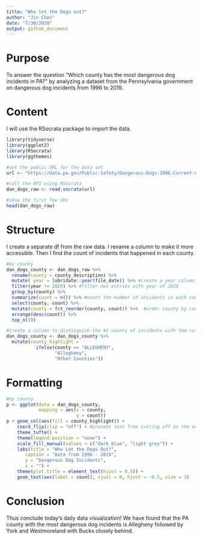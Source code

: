 ```yaml
---
title: "Who let the Dogs out?"
author: "Jin Chen"
date: "7/30/2020"
output: github_document
---
```


# Purpose
To answer the question "Which county has the most dangerous dog incidents in PA?" by analyzing a dataset from the Pennsylvania government on dangerous dog incidents from 1996 to 2019.

# Content
I will use the RSocrata package to import the data.

```r
library(tidyverse)
library(ggplot2)
library(RSocrata)
library(ggthemes)

#set the public URL for the data set 
url <- "https://data.pa.gov/Public-Safety/Dangerous-Dogs-1996-Current-County-Agriculture/3fcn-e5dk"

#call the API using RSocrata
dan_dogs_raw <- read.socrata(url)

#show the first few obs
head(dan_dogs_raw)

```

# Structure
I create a separate df from the raw data. I rename a column to make it more accessible. Then I find the count of incidents that happened in each county. 

```r
#by county
dan_dogs_county <- dan_dogs_raw %>% 
  rename(county = county_description) %>% 
  mutate( year = lubridate::year(file_date)) %>% #create a year column
  filter(year != 2020) %>% #filter out entries with year of 2020
  group_by(county) %>% 
  summarize(count = n()) %>% #count the number of incidents in each county
  select(county, count) %>% 
  mutate(county = fct_reorder(county, count)) %>%  #order county by count for graphing purposes
  arrange(desc(count)) %>% 
  top_n(10)

#Create a column to distinguish the #1 county of incidents with the rest. (could use gghighlight as an alternative)
dan_dogs_county <- dan_dogs_county %>% 
  mutate(county_highlight =
           ifelse(county == "ALLEGHENY",
                  "Allegheny",
                  "Other Counties"))


```
# Formatting
```r
#by county
p <- ggplot(data = dan_dogs_county,
            mapping = aes(x = county,
                          y = count))
p + geom_col(aes(fill = county_highlight)) +
    coord_flip(clip = "off") + #prevent text from cutting off on the edges
    theme_tufte() +
    theme(legend.position = "none") +
    scale_fill_manual(values = c("dark blue", "light grey")) +
    labs(title = "Who Let the Dogs Out?",
       caption = "Data from 1996 - 2019",
       y = "Dangerous Dog Incidents",
       x = "") +
    theme(plot.title = element_text(hjust = 0.5)) +
    geom_text(aes(label = count), vjust = 0, hjust = -0.5, size = 3)
```

# Conclusion

Thus conclude today's daily data visualization! We have found that the PA county with the most dangerous dog incidents is Allegheny followed by York and Westmoreland with Bucks closely behind. 



